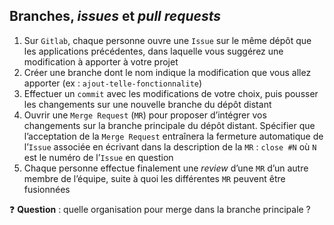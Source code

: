 :::{.callout-tip collapse="true" icon=false}
## Branches, *issues* et *pull requests*

::: {.incremental}
1. Sur `Gitlab`, chaque personne ouvre une `Issue` sur le même dépôt que les applications précédentes, dans laquelle vous suggérez une modification à apporter à votre projet
2. Créer une branche dont le nom indique la modification que vous allez apporter (ex : `ajout-telle-fonctionnalite`)
3. Effectuer un `commit` avec les modifications de votre choix, puis pousser les changements sur une nouvelle branche du dépôt distant
4. Ouvrir une `Merge Request` (`MR`) pour proposer d'intégrer vos changements sur la branche principale du dépôt distant. Spécifier que l'acceptation de la `Merge Request` entraînera la fermeture automatique de l'`Issue` associée en écrivant dans la description de la `MR` : `close #N` où `N` est le numéro de l'`Issue` en question
5. Chaque personne effectue finalement une *review* d'une `MR` d'un autre membre de l'équipe, suite à quoi les différentes `MR` peuvent être fusionnées
:::
:::

❓ **Question** : quelle organisation pour merge dans la branche principale ?
